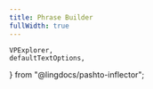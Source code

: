```yaml
---
title: Phrase Builder
fullWidth: true
---
```


    VPExplorer,
    defaultTextOptions,
} from "@lingdocs/pashto-inflector";

<VPExplorer
    opts={defaultTextOptions}
    nouns={nouns}
    verbs={verbs}
/>
